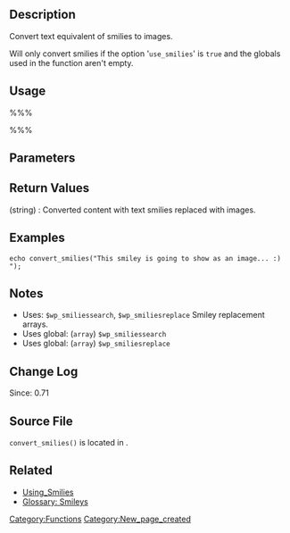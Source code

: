 == Description ==
Convert text equivalent of smilies to images. 

Will only convert smilies if the option '<tt>use_smilies</tt>' is <tt>true</tt> and the globals used in the function aren't empty. 

== Usage ==
%%%<?php convert_smilies( $text ) ?>%%%

== Parameters ==
{{Parameter|$text|string|Content to convert smilies from text.}}

== Return Values ==
; (string) : Converted content with text smilies replaced with images.

== Examples ==
<pre>
echo convert_smilies("This smiley is going to show as an image... :) ");
</pre>

== Notes ==
* Uses: <tt>$wp_smiliessearch</tt>, <tt>$wp_smiliesreplace</tt> Smiley replacement arrays.
* Uses global: (<tt>array</tt>) <tt>$wp_smiliessearch</tt>
* Uses global: (<tt>array</tt>) <tt>$wp_smiliesreplace</tt>

== Change Log ==
Since: 0.71

== Source File ==

<tt>convert_smilies()</tt> is located in {{Trac|wp-includes/formatting.php}}.

== Related ==
* [[Using_Smilies]]
* [[Glossary#Smileys|Glossary: Smileys]]

<!--
    To Do:
    Need to find related functions.
    Need to create groups of functions and create templates to add them to a page quickly.
    Some functions may be related to many groups of functions.
-->

{{Tag Footer}}

[[Category:Functions]]
[[Category:New_page_created]]